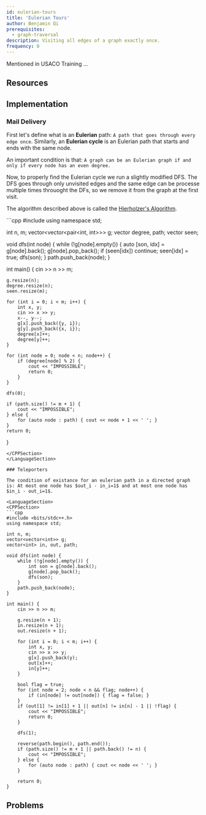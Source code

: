 ```yaml
---
id: eulerian-tours
title: 'Eulerian Tours'
author: Benjamin Qi
prerequisites:
  - graph-traversal
description: Visiting all edges of a graph exactly once.
frequency: 0
---
```


Mentioned in USACO Training ...

<Problems problems="sam" />

## Resources

<Resources>
	<Resource source="CPH" title="19.1 - Eulerian Tours" />
	<Resource source="CP2" title="4.7.3 - Eulerian Graph" />
</Resources>

## Implementation

### Mail Delivery

First let's define what is an **Eulerian** path: ``A path that goes through every edge once``. Similarly, an **Eulerian cycle** is an Eulerian path that starts and ends
with the same node.

An important condition is that: ``A graph can be an Eulerian graph if and only if every node has an even degree.``

Now, to properly find the Eulerian cycle we run a slightly modified DFS. The DFS goes through only unvisited edges and the same edge can be processe multiple times throuoght the DFs, so we remove it from the graph at the first visit.

The algorithm described above is called the [Hierholzer's Algorithm](https://en.wikipedia.org/wiki/Eulerian_path).

<LanguageSection>
<CPPSection>
```cpp
#include <bits/stdc++.h>
using namespace std;

int n, m;
vector<vector<pair<int, int>>> g;
vector<int> degree, path;
vector<bool> seen;

void dfs(int node) {
	while (!g[node].empty()) {
		auto [son, idx] = g[node].back();
		g[node].pop_back();
		if (seen[idx]) continue;
		seen[idx] = true;
		dfs(son);
	}
	path.push_back(node);
}

int main() {
	cin >> n >> m;

	g.resize(n);
	degree.resize(n);
	seen.resize(m);

	for (int i = 0; i < m; i++) {
		int x, y;
		cin >> x >> y;
		x--, y--;
		g[x].push_back({y, i});
		g[y].push_back({x, i});
		degree[x]++;
		degree[y]++;
	}

	for (int node = 0; node < n; node++) {
		if (degree[node] % 2) {
			cout << "IMPOSSIBLE";
			return 0;
		}
	}

	dfs(0);

	if (path.size() != m + 1) {
		cout << "IMPOSSIBLE";
	} else {
		for (auto node : path) { cout << node + 1 << ' '; }
	}
	return 0;
}
```
</CPPSection>
</LanguageSection>

### Teleporters

The condition of existance for an eulerian path in a directed graph is: At most one node has $out_i - in_i=1$ and at most one node has $in_i - out_i=1$.

<LanguageSection>
<CPPSection>
```cpp
#include <bits/stdc++.h>
using namespace std;

int n, m;
vector<vector<int>> g;
vector<int> in, out, path;

void dfs(int node) {
	while (!g[node].empty()) {
		int son = g[node].back();
		g[node].pop_back();
		dfs(son);
	}
	path.push_back(node);
}

int main() {
	cin >> n >> m;

	g.resize(n + 1);
	in.resize(n + 1);
	out.resize(n + 1);

	for (int i = 0; i < m; i++) {
		int x, y;
		cin >> x >> y;
		g[x].push_back(y);
		out[x]++;
		in[y]++;
	}

	bool flag = true;
	for (int node = 2; node < n && flag; node++) {
		if (in[node] != out[node]) { flag = false; }
	}
	if (out[1] != in[1] + 1 || out[n] != in[n] - 1 || !flag) {
		cout << "IMPOSSIBLE";
		return 0;
	}

	dfs(1);

	reverse(path.begin(), path.end());
	if (path.size() != m + 1 || path.back() != n) {
		cout << "IMPOSSIBLE";
	} else {
		for (auto node : path) { cout << node << ' '; }
	}

	return 0;
}
```
</CPPSection>
</LanguageSection>

## Problems

<Problems problems="general" />
